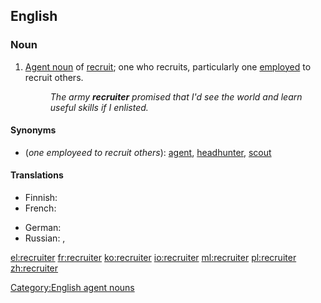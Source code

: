 ==English==

===Noun===
{{en-noun}}

# [[agent noun|Agent noun]] of [[recruit]]; one who recruits, particularly one [[employ]]ed to recruit others.
#: ''The army '''recruiter''' promised that I'd see the world and learn useful skills if I enlisted.''

====Synonyms====
* (''one employeed to recruit others''): [[agent]], [[headhunter]], [[scout]]

====Translations====
{{trans-top|one employed to recruit others}}
* Finnish: {{t-|fi|värvääjä}}
* French: {{t+|fr|recruteur|m}}
{{trans-mid}}
* German: {{t-|de|Rekrutierer|m}}
* Russian: {{t+|ru|вербовщик|m|tr=verbóvščik|sc=Cyrl}}, {{t-|ru|рекрутер|m|tr=rekrútɛr|sc=Cyrl}}
{{trans-bottom}}

[[Category:English agent nouns]]

[[el:recruiter]]
[[fr:recruiter]]
[[ko:recruiter]]
[[io:recruiter]]
[[ml:recruiter]]
[[pl:recruiter]]
[[zh:recruiter]]